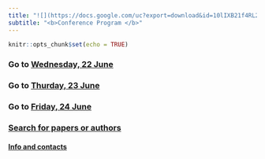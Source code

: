```yaml
---
title: "![](https://docs.google.com/uc?export=download&id=10lIXB21f4RL2I_xAwnGAqPaehNFmnV1_){width=100% height=100%}"
subtitle: "<b>Conference Program </b>"
---
```


```r
knitr::opts_chunk$set(echo = TRUE)
```

<!-- id1<-"10lIXB21f4RL2I_xAwnGAqPaehNFmnV1_" -->
<!-- id2<-"10ulozhk5ySLTvtL_gd6RjH8SeM9U5qu8" -->
<!-- ![](https://docs.google.com/uc?export=download&id=10lIXB21f4RL2I_xAwnGAqPaehNFmnV1_){width=50% height=50%} -->

<h3>Go to [Wednesday, 22 June](22j.html) </h3>
<h3>Go to [Thurday, 23 June](23j.html) </h3>
<h3>Go to [Friday, 24 June](24j.html) </h3>
<h3> [Search for papers or authors](search.html) </h3>
<h4> [Info and contacts](info.html) </h4>
